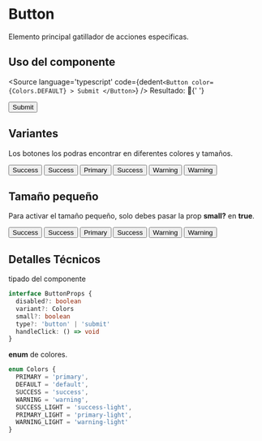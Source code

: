 

<Meta title='Atoms/Button' component={Button} />

# Button

Elemento principal gatillador de acciones especificas.

## Uso del componente

<Source
  language='typescript'
  code={dedent`
    <Button color={Colors.DEFAULT} >
      Submit
    </Button>
  `}
/>
Resultado: 🤗{' '}

<Button color={Colors.DEFAULT}>Submit</Button>

## **Variantes**

Los botones los podras encontrar en diferentes colores y tamaños.

<Canvas>
  <Story name='Success'>
    <Button variant={Colors.SUCCESS}>Success</Button>
  </Story>
  <Story name='Success Light'>
    <Button variant={Colors.SUCCESS_LIGHT}>Success</Button>
  </Story>
  <Story name='Primary'>
    <Button variant={Colors.PRIMARY}>Primary</Button>
  </Story>
  <Story name='Primary Light'>
    <Button variant={Colors.PRIMARY_LIGHT}>Success</Button>
  </Story>
  <Story name='Warning'>
    <Button variant={Colors.WARNING}>Warning</Button>
  </Story>
  <Story name='Warning Light'>
    <Button variant={Colors.WARNING_LIGHT}>Warning</Button>
  </Story>
</Canvas>

## **Tamaño pequeño**

Para activar el tamaño pequeño, solo debes pasar la prop **small?** en **true**.

<Canvas>
  <Story name='Success small'>
    <Button small={true} variant={Colors.SUCCESS}>
      Success
    </Button>
  </Story>
  <Story name='Success Light small'>
    <Button small={true} variant={Colors.SUCCESS_LIGHT}>
      Success
    </Button>
  </Story>
  <Story name='Primary small'>
    <Button small={true} variant={Colors.PRIMARY}>
      Primary
    </Button>
  </Story>
  <Story name='Primary Light small'>
    <Button small={true} variant={Colors.PRIMARY_LIGHT}>
      Success
    </Button>
  </Story>
  <Story name='Warning small'>
    <Button small={true} variant={Colors.WARNING}>
      Warning
    </Button>
  </Story>
  <Story name='Warning Light small'>
    <Button small={true} variant={Colors.WARNING_LIGHT}>
      Warning
    </Button>
  </Story>
</Canvas>

## Detalles Técnicos

tipado del componente

```ts
interface ButtonProps {
  disabled?: boolean
  variant?: Colors
  small?: boolean
  type?: 'button' | 'submit'
  handleClick: () => void
}
```

**enum** de colores.

```ts
enum Colors {
  PRIMARY = 'primary',
  DEFAULT = 'default',
  SUCCESS = 'success',
  WARNING = 'warning',
  SUCCESS_LIGHT = 'success-light',
  PRIMARY_LIGHT = 'primary-light',
  WARNING_LIGHT = 'warning-light'
}
```
